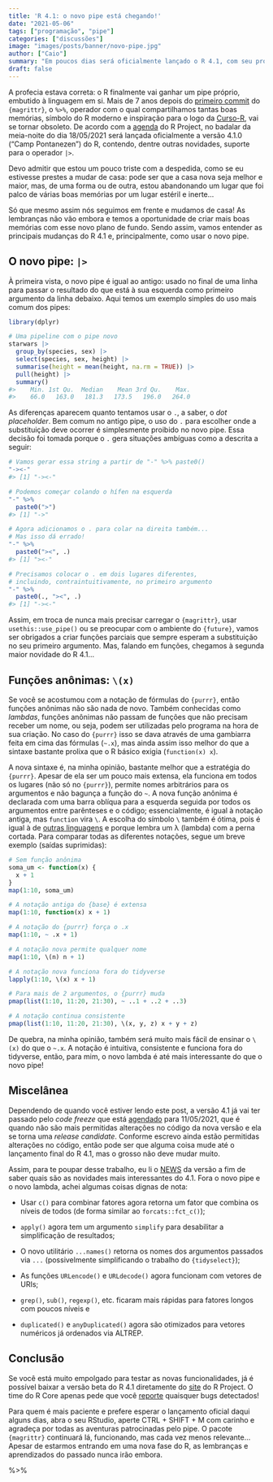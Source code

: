 ```yaml
---
title: 'R 4.1: o novo pipe está chegando!'
date: "2021-05-06"
tags: ["programação", "pipe"]
categories: ["discussões"]
image: "images/posts/banner/novo-pipe.jpg"
author: ["Caio"]
summary: "Em poucos dias será oficialmente lançado o R 4.1, com seu próprio pipe embutido! Neste post falamos sobre o pipe e outras novidades que chegarão ao R em 18/05/2021."
draft: false
---
```


A profecia estava correta: o R finalmente vai ganhar um pipe próprio, embutido
à linguagem em si. Mais de 7 anos depois do
[primeiro commit](https://github.com/tidyverse/magrittr/commit/6f79e6dbf81a1a480c3b41c24b0dc40777981338)
do `{magrittr}`, o `%>%`, operador com o qual compartilhamos tantas boas
memórias, símbolo do R moderno e inspiração para o logo da
[Curso-R](https://curso-r.com/), vai se tornar obsoleto. De acordo com a
[agenda](https://developer.r-project.org/) do R Project, no badalar da
meia-noite do dia 18/05/2021 será lançada oficialmente a versão 4.1.0 ("Camp
Pontanezen") do R, contendo, dentre outras novidades, suporte para o operador
`|>`.

Devo admitir que estou um pouco triste com a despedida, como se eu estivesse
prestes a mudar de casa: pode ser que a casa nova seja melhor e maior, mas, de
uma forma ou de outra, estou abandonando um lugar que foi palco de várias boas
memórias por um lugar estéril e inerte...

Só que mesmo assim nós seguimos em frente e mudamos de casa! As lembranças não
vão embora e temos a oportunidade de criar mais boas memórias com esse novo
plano de fundo. Sendo assim, vamos entender as principais mudanças do R 4.1 e,
principalmente, como usar o novo pipe.

## O novo pipe: `|>`

À primeira vista, o novo pipe é igual ao antigo: usado no final de uma linha
para passar o resultado do que está à sua esquerda como primeiro argumento da
linha debaixo. Aqui temos um exemplo simples do uso mais comum dos pipes:

```r
library(dplyr)

# Uma pipeline com o pipe novo
starwars |>
  group_by(species, sex) |>
  select(species, sex, height) |>
  summarise(height = mean(height, na.rm = TRUE)) |>
  pull(height) |>
  summary()
#>    Min. 1st Qu.  Median    Mean 3rd Qu.    Max. 
#>    66.0   163.0   181.3   173.5   196.0   264.0
```

As diferenças aparecem quanto tentamos usar o `.`, a saber, o _dot placeholder_.
Bem comum no antigo pipe, o uso do `.` para escolher onde a substituição deve
ocorrer é simplesmente proibido no novo pipe. Essa decisão foi tomada porque o
`.` gera situações ambíguas como a descrita a seguir:

```r
# Vamos gerar essa string a partir de "-" %>% paste0()
"-><-"
#> [1] "-><-"

# Podemos começar colando o hífen na esquerda
"-" %>%
  paste0(">")
#> [1] "->"

# Agora adicionamos o . para colar na direita também...
# Mas isso dá errado!
"-" %>%
  paste0("><", .)
#> [1] "><-"

# Precisamos colocar o . em dois lugares diferentes,
# incluindo, contraintuitivamente, no primeiro argumento
"-" %>%
  paste0(., "><", .)
#> [1] "-><-"
```

Assim, em troca de nunca mais precisar carregar o `{magrittr}`, usar
`usethis::use_pipe()` ou se preocupar com o ambiente do `{future}`, vamos ser
obrigados a criar funções parciais que sempre esperam a substituição no seu
primeiro argumento. Mas, falando em funções, chegamos à segunda maior novidade
do R 4.1...

## Funções anônimas: `\(x)`

Se você se acostumou com a notação de fórmulas do `{purrr}`, então funções
anônimas não são nada de novo. Também conhecidas como _lambdas_, funções
anônimas não passam de funções que não precisam receber um nome, ou seja, podem
ser utilizadas pelo programa na hora de sua criação. No caso do `{purrr}` isso
se dava através de uma gambiarra feita em cima das fórmulas (`~.x`), mas ainda
assim isso melhor do que a sintaxe bastante prolixa que o R básico exigia
(`function(x) x`).

A nova sintaxe é, na minha opinião, bastante melhor que a estratégia do
`{purrr}`. Apesar de ela ser um pouco mais extensa, ela funciona em todos os
lugares (não só no `{purrr}`), permite nomes arbitrários para os argumentos e
não bagunça a função do `~`. A nova função anônima é declarada com uma barra
oblíqua para a esquerda seguida por todos os argumentos entre parênteses e o
código; essencialmente, é igual à notação antiga, mas `function` vira `\`. A
escolha do símbolo `\` também é ótima, pois é igual à de
[outras linguagens](https://wiki.haskell.org/Anonymous_function) e porque lembra
um λ (lambda) com a perna cortada. Para comparar todas as diferentes notações,
segue um breve exemplo (saídas suprimidas):

```r
# Sem função anônima
soma_um <- function(x) {
  x + 1
}
map(1:10, soma_um)

# A notação antiga do {base} é extensa
map(1:10, function(x) x + 1)

# A notação do {purrr} força o .x
map(1:10, ~ .x + 1)

# A notação nova permite qualquer nome
map(1:10, \(n) n + 1)

# A notação nova funciona fora do tidyverse
lapply(1:10, \(x) x + 1)

# Para mais de 2 argumentos, o {purrr} muda
pmap(list(1:10, 11:20, 21:30), ~ ..1 + ..2 + ..3)

# A notação continua consistente
pmap(list(1:10, 11:20, 21:30), \(x, y, z) x + y + z)
```

De quebra, na minha opinião, também será muito mais fácil de ensinar o `\(x)` do
que o `~.x`. A notação é intuitiva, consistente e funciona fora do tidyverse,
então, para mim, o novo lambda é até mais interessante do que o novo pipe!

## Miscelânea

Dependendo de quando você estiver lendo este post, a versão 4.1 já vai ter
passado pelo _code freeze_ que está [agendado](https://developer.r-project.org/)
para 11/05/2021, que é quando não são mais permitidas alterações no código da
nova versão e ela se torna uma _release candidate_. Conforme escrevo ainda
estão permitidas alterações no código, então pode ser que alguma coisa mude até
o lançamento final do R 4.1, mas o grosso não deve mudar muito.

Assim, para te poupar desse trabalho, eu li o
[NEWS](https://stat.ethz.ch/R-manual/R-devel/doc/html/NEWS.html) da versão a fim
de saber quais são as novidades mais interessantes do 4.1. Fora o novo pipe e o
novo lambda, achei algumas coisas dignas de nota:

- Usar `c()` para combinar fatores agora retorna um fator que combina os níveis
de todos (de forma similar ao `forcats::fct_c()`);

- `apply()` agora tem um argumento `simplify` para desabilitar a simplificação
de resultados;

- O novo utilitário `...names()` retorna os nomes dos argumentos passados via
`...` (possivelmente simplificando o trabalho do `{tidyselect}`);

- As funções `URLencode()` e `URLdecode()` agora funcionam com vetores de URIs;

- `grep()`, `sub()`, `regexp()`, etc. ficaram mais rápidas para fatores longos
com poucos níveis e

- `duplicated()` e `anyDuplicated()` agora são otimizados para vetores numéricos
já ordenados via ALTREP.

## Conclusão

Se você está muito empolgado para testar as novas funcionalidades, já é possível
baixar a versão beta do R 4.1 diretamente do
[site](https://cran.r-project.org/src/base-prerelease/) do R Project. O time do
R Core apenas pede que você
[reporte](https://developer.r-project.org/Blog/public/2021/04/28/r-can-use-your-help-testing-r-before-release/)
quaisquer bugs detectados!

Para quem é mais paciente e prefere esperar o lançamento oficial daqui alguns
dias, abra o seu RStudio, aperte CTRL + SHIFT + M com carinho e agradeça por
todas as aventuras patrocinadas pelo pipe. O pacote `{magrittr}` continuará lá,
funcionando, mas cada vez menos relevante... Apesar de estarmos entrando em uma
nova fase do R, as lembranças e aprendizados do passado nunca irão embora.

%>%
